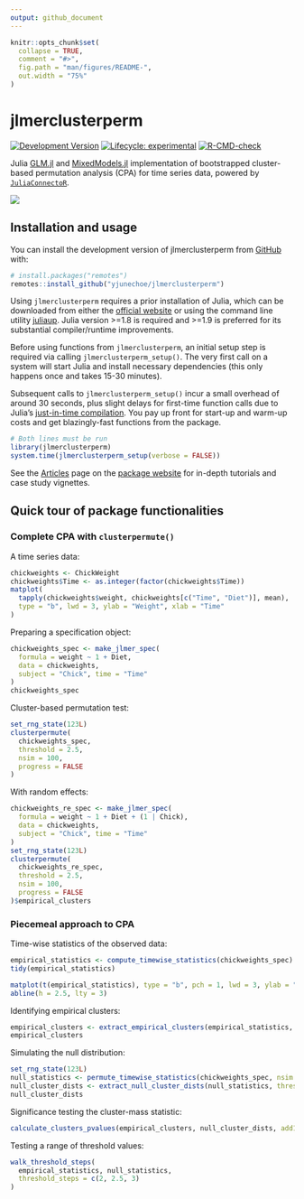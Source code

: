```yaml
---
output: github_document
---
```


<!-- README.md is generated from README.Rmd. Please edit that file -->

```r
knitr::opts_chunk$set(
  collapse = TRUE,
  comment = "#>",
  fig.path = "man/figures/README-",
  out.width = "75%"
)
```

# jlmerclusterperm

<!-- badges: start -->
[![Development Version](https://img.shields.io/badge/devel%20version-0.1.0-blue.svg)](https://github.com/yjunechoe/jlmerclusterperm)
[![Lifecycle: experimental](https://img.shields.io/badge/lifecycle-experimental-orange.svg)](https://lifecycle.r-lib.org/articles/stages.html#experimental)
[![R-CMD-check](https://github.com/yjunechoe/jlmerclusterperm/actions/workflows/R-CMD-check.yaml/badge.svg)](https://github.com/yjunechoe/jlmerclusterperm/actions/workflows/R-CMD-check.yaml)
<!-- badges: end -->

Julia [GLM.jl](https://github.com/JuliaStats/GLM.jl) and [MixedModels.jl](https://github.com/JuliaStats/MixedModels.jl) implementation of bootstrapped cluster-based permutation analysis (CPA) for time series data, powered by [`JuliaConnectoR`](https://github.com/stefan-m-lenz/JuliaConnectoR).

![](man/figures/clusterpermute_slice.png)

## Installation and usage

You can install the development version of jlmerclusterperm from [GitHub](https://github.com/yjunechoe/jlmerclusterperm) with:

``` r
# install.packages("remotes")
remotes::install_github("yjunechoe/jlmerclusterperm")
```

Using `jlmerclusterperm` requires a prior installation of Julia, which can be downloaded from either the [official website](https://julialang.org/) or using the command line utility [juliaup](https://github.com/JuliaLang/juliaup). Julia version >=1.8 is required and >=1.9 is preferred for its substantial compiler/runtime improvements.

Before using functions from `jlmerclusterperm`, an initial setup step is required via calling `jlmerclusterperm_setup()`. The very first call on a system will start Julia and install necessary dependencies (this only happens once and takes 15-30 minutes).

Subsequent calls to `jlmerclusterperm_setup()` incur a small overhead of around 30 seconds, plus slight delays for first-time function calls due to Julia's [just-in-time compilation](https://docs.julialang.org/en/v1/). You pay up front for start-up and warm-up costs and get blazingly-fast functions from the package.

```r
# Both lines must be run
library(jlmerclusterperm)
system.time(jlmerclusterperm_setup(verbose = FALSE))
```

See the [Articles](https://yjunechoe.github.io/jlmerclusterperm/articles/) page on the [package website](https://github.com/yjunechoe/jlmerclusterperm) for in-depth tutorials and case study vignettes.

## Quick tour of package functionalities

### Complete CPA with `clusterpermute()`

A time series data:

```r
chickweights <- ChickWeight
chickweights$Time <- as.integer(factor(chickweights$Time))
matplot(
  tapply(chickweights$weight, chickweights[c("Time", "Diet")], mean),
  type = "b", lwd = 3, ylab = "Weight", xlab = "Time"
)
```

Preparing a specification object:

```r
chickweights_spec <- make_jlmer_spec(
  formula = weight ~ 1 + Diet,
  data = chickweights,
  subject = "Chick", time = "Time"
)
chickweights_spec
```

Cluster-based permutation test:

```r
set_rng_state(123L)
clusterpermute(
  chickweights_spec,
  threshold = 2.5,
  nsim = 100,
  progress = FALSE
)
```

With random effects:

```r
chickweights_re_spec <- make_jlmer_spec(
  formula = weight ~ 1 + Diet + (1 | Chick),
  data = chickweights,
  subject = "Chick", time = "Time"
)
set_rng_state(123L)
clusterpermute(
  chickweights_re_spec,
  threshold = 2.5,
  nsim = 100,
  progress = FALSE
)$empirical_clusters
```

### Piecemeal approach to CPA

Time-wise statistics of the observed data:

```r
empirical_statistics <- compute_timewise_statistics(chickweights_spec)
tidy(empirical_statistics)
```

```r
matplot(t(empirical_statistics), type = "b", pch = 1, lwd = 3, ylab = "t-statistic")
abline(h = 2.5, lty = 3)
```

Identifying empirical clusters:

```r
empirical_clusters <- extract_empirical_clusters(empirical_statistics, threshold = 2.5)
empirical_clusters
```

Simulating the null distribution:

```r
set_rng_state(123L)
null_statistics <- permute_timewise_statistics(chickweights_spec, nsim = 100)
null_cluster_dists <- extract_null_cluster_dists(null_statistics, threshold = 2.5)
null_cluster_dists
```

Significance testing the cluster-mass statistic:

```r
calculate_clusters_pvalues(empirical_clusters, null_cluster_dists, add1 = TRUE)
```

Testing a range of threshold values:

```r
walk_threshold_steps(
  empirical_statistics, null_statistics,
  threshold_steps = c(2, 2.5, 3)
)
```

